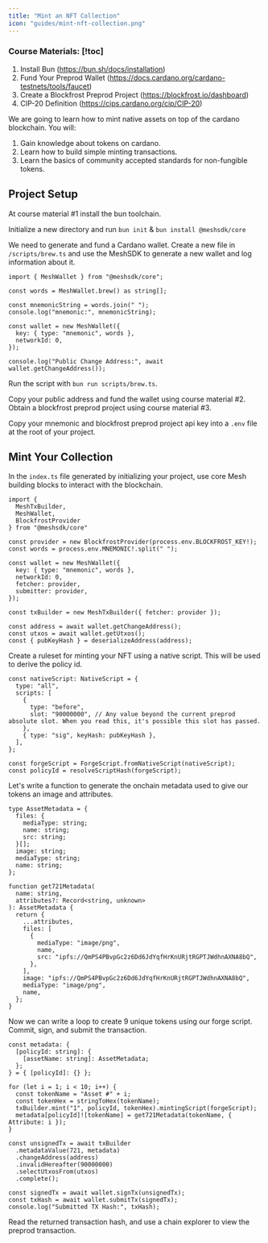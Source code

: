 ```yaml
---
title: "Mint an NFT Collection"
icon: "guides/mint-nft-collection.png"
---
```


<Youtube id="KewdzkAqsvw" />

### Course Materials: [!toc]

1. Install Bun (https://bun.sh/docs/installation)
2. Fund Your Preprod Wallet (https://docs.cardano.org/cardano-testnets/tools/faucet)
3. Create a Blockfrost Preprod Project (https://blockfrost.io/dashboard)
4. CIP-20 Definition (https://cips.cardano.org/cip/CIP-20)

We are going to learn how to mint native assets on top of the cardano blockchain. You will:

1. Gain knowledge about tokens on cardano.
2. Learn how to build simple minting transactions.
3. Learn the basics of community accepted standards for non-fungible tokens.


## Project Setup

At course material #1 install the bun toolchain.

Initialize a new directory and run `bun init` & `bun install @meshsdk/core`

We need to generate and fund a Cardano wallet. Create a new file in `/scripts/brew.ts` and use the MeshSDK to generate a new wallet and log information about it.

```tsx
import { MeshWallet } from "@meshsdk/core";

const words = MeshWallet.brew() as string[];

const mnemonicString = words.join(" ");
console.log("mnemonic:", mnemonicString);

const wallet = new MeshWallet({
  key: { type: "mnemonic", words },
  networkId: 0,
});

console.log("Public Change Address:", await wallet.getChangeAddress());
```

Run the script with `bun run scripts/brew.ts`.

Copy your public address and fund the wallet using course material #2. Obtain a blockfrost preprod project using course material #3.

Copy your mnemonic and blockfrost preprod project api key into a `.env` file at the root of your project.

## Mint Your Collection

In the `index.ts` file generated by initializing your project, use core Mesh building blocks to interact with the blockchain.

```tsx
import {
  MeshTxBuilder,
  MeshWallet,
  BlockfrostProvider
} from "@meshsdk/core"

const provider = new BlockfrostProvider(process.env.BLOCKFROST_KEY!);
const words = process.env.MNEMONIC!.split(" ");

const wallet = new MeshWallet({
  key: { type: "mnemonic", words },
  networkId: 0,
  fetcher: provider,
  submitter: provider,
});

const txBuilder = new MeshTxBuilder({ fetcher: provider });

const address = await wallet.getChangeAddress();
const utxos = await wallet.getUtxos();
const { pubKeyHash } = deserializeAddress(address);
```

Create a ruleset for minting your NFT using a native script. This will be used to derive the policy id.

```tsx
const nativeScript: NativeScript = {
  type: "all",
  scripts: [
    {
      type: "before",
      slot: "90000000", // Any value beyond the current preprod absolute slot. When you read this, it's possible this slot has passed.
    },
    { type: "sig", keyHash: pubKeyHash },
  ],
};

const forgeScript = ForgeScript.fromNativeScript(nativeScript);
const policyId = resolveScriptHash(forgeScript);
```

Let's write a function to generate the onchain metadata used to give our tokens an image and attributes.

```tsx
type AssetMetadata = {
  files: {
    mediaType: string;
    name: string;
    src: string;
  }[];
  image: string;
  mediaType: string;
  name: string;
};

function get721Metadata(
  name: string,
  attributes?: Record<string, unknown>
): AssetMetadata {
  return {
    ...attributes,
    files: [
      {
        mediaType: "image/png",
        name,
        src: "ipfs://QmPS4PBvpGc2z6Dd6JdYqfHrKnURjtRGPTJWdhnAXNA8bQ",
      },
    ],
    image: "ipfs://QmPS4PBvpGc2z6Dd6JdYqfHrKnURjtRGPTJWdhnAXNA8bQ",
    mediaType: "image/png",
    name,
  };
}
```

Now we can write a loop to create 9 unique tokens using our forge script. Commit, sign, and submit the transaction.

```tsx
const metadata: {
  [policyId: string]: {
    [assetName: string]: AssetMetadata;
  };
} = { [policyId]: {} };

for (let i = 1; i < 10; i++) {
  const tokenName = "Asset #" + i;
  const tokenHex = stringToHex(tokenName);
  txBuilder.mint("1", policyId, tokenHex).mintingScript(forgeScript);
  metadata[policyId]![tokenName] = get721Metadata(tokenName, { Attribute: i });
}

const unsignedTx = await txBuilder
  .metadataValue(721, metadata)
  .changeAddress(address)
  .invalidHereafter(90000000)
  .selectUtxosFrom(utxos)
  .complete();

const signedTx = await wallet.signTx(unsignedTx);
const txHash = await wallet.submitTx(signedTx);
console.log("Submitted TX Hash:", txHash);
```

Read the returned transaction hash, and use a chain explorer to view the preprod transaction.